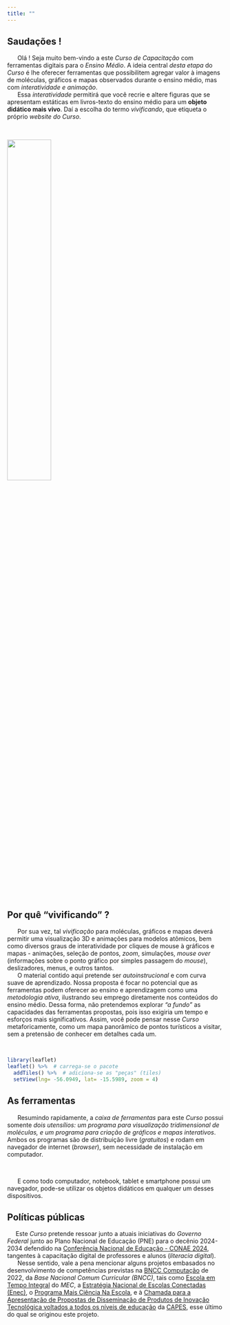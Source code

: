 ```yaml
---
title: ""
---
```


## Saudações !


|       Olá ! Seja muito bem-vindo a este *Curso de Capacitação* com ferramentas digitais para o *Ensino Médio*. A ideia central *desta etapa* do *Curso* é lhe oferecer ferramentas que possibilitem agregar valor à imagens de moléculas, gráficos e mapas observados durante o ensino médio, mas com *interatividade e animação*.

|       Essa *interatividade* permitirá que você recrie e altere figuras que se apresentam estáticas em livros-texto do ensino médio para um **objeto didático mais vivo**. Daí a escolha do termo *vivificando*, que etiqueta o próprio *website do Curso*.
\


<!-- ![](expectativa2.png) -->

 ![](acelera.gif){width=45% fig-align="right"}
 
 
## Por quê "vivificando" ?

|       Por sua vez, tal *vivificação* para moléculas, gráficos e mapas deverá permitir uma visualização 3D e animações para modelos atômicos, bem como diversos graus de interatividade por cliques de mouse à gráficos e mapas - animações, seleção de pontos, *zoom*, simulações, *mouse over* (informações sobre o ponto gráfico por simples passagem do *mouse*), deslizadores, menus, e outros tantos.

|       O material contido aqui pretende ser *autoinstrucional* e com curva suave de aprendizado. Nossa proposta é focar no potencial que as ferramentas podem oferecer ao ensino e aprendizagem como uma *metodologia ativa*, ilustrando seu emprego diretamente nos conteúdos do ensino médio. Dessa forma, não pretendemos explorar *"a fundo"* as capacidades das ferramentas propostas, pois isso exigiria um tempo e esforços mais significativos. Assim, você pode pensar nesse *Curso* metaforicamente, como um mapa panorâmico de pontos turísticos a visitar, sem a pretensão de conhecer em detalhes cada um.

\

```r
library(leaflet)
leaflet() %>%  # carrega-se o pacote
  addTiles() %>%  # adiciona-se as "peças" (tiles)
  setView(lng= -56.0949, lat= -15.5989, zoom = 4)
```

<!-- ![](mapaLeaflet.png){width="40%"} -->

## As ferramentas

|       Resumindo rapidamente, a *caixa de ferramentas* para este *Curso* possui somente *dois utensílios: um programa para visualização tridimensional de moléculas, e um programa para criação de gráficos e mapas interativos*. Ambos os programas são de distribuição livre (*gratuitos*) e rodam em navegador de internet (*browser*), sem necessidade de instalação em computador. 
\

|       E como todo computador, notebook, tablet e smartphone possui um navegador, pode-se utilizar os objetos didáticos em qualquer um desses dispositivos. 

::: {layout-ncol="2"}
<!-- ![](fenol.eletro.png) -->

<div>
<script src="https://chemapps.stolaf.edu/jmol/jmol.php?model=caffeine&inline=1&width=300&height=250"></script>
</div>

<!-- ![](transition_states.colunas.gganimate3.gif) -->
:::

## Políticas públicas

|      Este *Curso* pretende ressoar junto a atuais iniciativas do *Governo Federal* junto ao Plano Nacional de Educação (PNE) para o decênio 2024-2034 defendido na [Conferência Nacional de Educação - CONAE 2024](https://media.campanha.org.br/acervo/documentos/Documento_Base_Conae2024_FNE.pdf), tangentes à capacitação digital de professores e alunos (*literacia digital*). 

|       Nesse sentido, vale a pena mencionar alguns projetos embasados no desenvolvimento de competências previstas na [BNCC Computação](http://portal.mec.gov.br/docman/fevereiro-2022-pdf/236791-anexo-ao-parecer-cneceb-n-2-2022-bncc-computacao/file) de 2022, da *Base Nacional Comum Curricular (BNCC)*, tais como [Escola em Tempo Integral](https://www.gov.br/mec/pt-br/escola-em-tempo-integral) do *MEC*, a [Estratégia Nacional de Escolas Conectadas (Enec)](https://www.gov.br/mcom/pt-br/acesso-a-informacao/acoes-e-programas/programas-projetos-acoes-obras-e-atividades/estrategia-nacional-de-escolas-conectadas-enec), o [Programa Mais Ciência Na Escola](https://www.planalto.gov.br/ccivil_03/_ato2023-2026/2024/decreto/D12049.htm), e à [Chamada para a Apresentação de Propostas de Disseminação de Produtos de Inovação Tecnológica voltados a todos os níveis de educação](https://www.gov.br/capes/pt-br/acesso-a-informacao/acoes-e-programas/educacao-a-distancia/editais-uab/edital-no-15-2023-chamada-para-a-apresentacao-de-propostas-de-disseminacao-de-produtos-de-inovacao-tecnologica-voltados-a-todos-os-niveis-de-educacao) da [CAPES](https://www.gov.br/capes/pt-br), esse último do qual se originou este projeto.
